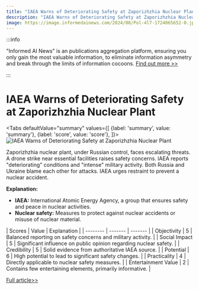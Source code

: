 ```yaml
---
title: "IAEA Warns of Deteriorating Safety at Zaporizhzhia Nuclear Plant"
description: "IAEA Warns of Deteriorating Safety at Zaporizhzhia Nuclear Plant"
image: https://image.informedainews.com/2024/08/Pol-4l7-1724065652-0.jpg
---
```



:::info

"Informed AI News" is an publications aggregation platform, ensuring you only gain the most valuable information, to eliminate information asymmetry and break through the limits of information cocoons.  [Find out more >>](/)

:::

# IAEA Warns of Deteriorating Safety at Zaporizhzhia Nuclear Plant


<Tabs
	defaultValue="summary"
	values={[
	{label: 'summary', value: 'summary'},
	{label: 'score', value: 'score'},
]}>
<TabItem value="summary">
<img
  src="https://image.informedainews.com/2024/08/Pol-4l7-1724065652-0.jpg"
  alt="IAEA Warns of Deteriorating Safety at Zaporizhzhia Nuclear Plant"
/>



Zaporizhzhia nuclear plant, under Russian control, faces escalating threats. A drone strike near essential facilities raises safety concerns. IAEA reports "deteriorating" conditions and "intense" military activity. Both Russia and Ukraine blame each other for attacks. IAEA urges restraint to prevent a nuclear accident.

**Explanation:**
- **IAEA:** International Atomic Energy Agency, a group that ensures safety and peace in nuclear activities.
- **Nuclear safety:** Measures to protect against nuclear accidents or misuse of nuclear material.
</TabItem>
<TabItem value="score">
	| Scores     | Value   | Explanation |
	| -------- | ------- | ------- |
	| Objectivity  | 5    | Balanced reporting on safety concerns and military activity.    |
	| Social Impact | 5     | Significant influence on public opinion regarding nuclear safety.    |
	| Credibility    | 5    | Solid evidence from authoritative IAEA source.    |
	| Potential    | 6    | High potential to lead to significant safety changes.    |
	| Practicality    | 4    | Directly applicable to nuclear safety measures.    |
	| Entertainment Value    | 2    | Contains few entertaining elements, primarily informative.    |
</TabItem>
</Tabs>

[Full article>>](https://www.theguardian.com/world/article/2024/aug/17/safety-at-ukraines-zaporizhzhia-nuclear-plant-deteriorating-iaea-warns)
